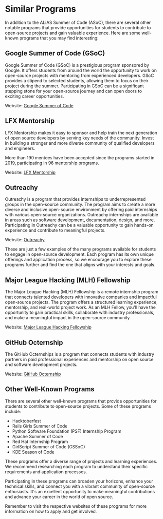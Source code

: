 # Similar Programs

In addition to the ALiAS Summer of Code (ASoC), there are several other notable programs that provide opportunities for students to contribute to open-source projects and gain valuable experience. Here are some well-known programs that you may find interesting:

## Google Summer of Code (GSoC)

Google Summer of Code (GSoC) is a prestigious program sponsored by Google. It offers students from around the world the opportunity to work on open-source projects with mentoring from experienced developers. GSoC provides a stipend to selected students, allowing them to focus on their project during the summer. Participating in GSoC can be a significant stepping stone for your open-source journey and can open doors to exciting career opportunities.

Website: [Google Summer of Code](https://summerofcode.withgoogle.com/)

## LFX Mentorship

LFX Mentorship makes it easy to sponsor and help train the next generation of open source developers by serving key needs of the community. Invest in building a stronger and more diverse community of qualified developers and engineers.

More than 190 mentees have been accepted since the programs started in 2019, participating in 96 mentorship programs.

Website: [LFX Mentorship](https://lfx.linuxfoundation.org/tools/mentorship/)

## Outreachy

Outreachy is a program that provides internships to underrepresented groups in the open-source community. The program aims to create a more diverse and inclusive open-source environment by offering paid internships with various open-source organizations. Outreachy internships are available in areas such as software development, documentation, design, and more. Participating in Outreachy can be a valuable opportunity to gain hands-on experience and contribute to meaningful projects.

Website: [Outreachy](https://www.outreachy.org/)

These are just a few examples of the many programs available for students to engage in open-source development. Each program has its own unique offerings and application process, so we encourage you to explore these programs further and find the one that aligns with your interests and goals.

## Major League Hacking (MLH) Fellowship

The Major League Hacking (MLH) Fellowship is a remote internship program that connects talented developers with innovative companies and impactful open-source projects. The program offers a structured learning experience, mentorship, and real-world project work. As an MLH Fellow, you'll have the opportunity to gain practical skills, collaborate with industry professionals, and make a meaningful impact in the open-source community.

Website: [Major League Hacking Fellowship](https://fellowship.mlh.io/)

## GitHub Octernship

The GitHub Octernships is a program that connects students with industry partners in paid professional experiences and mentorship on open source and software development projects.

Website: [GitHub Octernship](https://octernships.github.com/)

## Other Well-Known Programs

There are several other well-known programs that provide opportunities for students to contribute to open-source projects. Some of these programs include:

- Hacktoberfest
- Rails Girls Summer of Code
- Python Software Foundation (PSF) Internship Program
- Apache Summer of Code
- Red Hat Internship Program
- GirlScript Summer of Code (GSSoC)
- KDE Season of Code

These programs offer a diverse range of projects and learning experiences. We recommend researching each program to understand their specific requirements and application processes.

Participating in these programs can broaden your horizons, enhance your technical skills, and connect you with a vibrant community of open-source enthusiasts. It's an excellent opportunity to make meaningful contributions and advance your career in the world of open source.

Remember to visit the respective websites of these programs for more information on how to apply and get involved.
